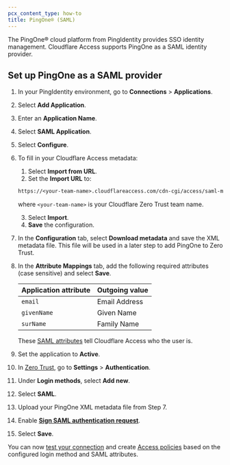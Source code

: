 ```yaml
---
pcx_content_type: how-to
title: PingOne® (SAML)
---
```



The PingOne® cloud platform from PingIdentity provides SSO identity management. Cloudflare Access supports PingOne as a SAML identity provider.

## Set up PingOne as a SAML provider

1. In your PingIdentity environment, go to **Connections** > **Applications**.

2. Select **Add Application**.

3. Enter an **Application Name**.

4. Select **SAML Application**.

5. Select **Configure**.

6. To fill in your Cloudflare Access metadata:

   1. Select **Import from URL**.
   2. Set the **Import URL** to:

   ```txt
   https://<your-team-name>.cloudflareaccess.com/cdn-cgi/access/saml-metadata
   ```

   where `<your-team-name>` is your Cloudflare Zero Trust <GlossaryTooltip term="team domain">team name</GlossaryTooltip>.

   3. Select **Import**.
   4. **Save** the configuration.

7. In the **Configuration** tab, select **Download metadata** and save the XML metadata file. This file will be used in a later step to add PingOne to Zero Trust.

8. In the **Attribute Mappings** tab, add the following required attributes (case sensitive) and select **Save**.

   | Application attribute | Outgoing value |
   | --------------------- | -------------- |
   | `email`               | Email Address  |
   | `givenName`           | Given Name     |
   | `surName`             | Family Name    |

   These [SAML attributes](/cloudflare-one/identity/idp-integration/generic-saml/#saml-attributes) tell Cloudflare Access who the user is.

9. Set the application to **Active**.

10. In [Zero Trust](https://one.dash.cloudflare.com/), go to **Settings** > **Authentication**.

11. Under **Login methods**, select **Add new**.

12. Select **SAML**.

13. Upload your PingOne XML metadata file from Step 7.

14. Enable [**Sign SAML authentication request**](/cloudflare-one/identity/idp-integration/generic-saml/#sign-saml-authentication-request).

15. Select **Save**.

You can now [test your connection](/cloudflare-one/identity/idp-integration/#test-idps-in-zero-trust) and create [Access policies](/cloudflare-one/policies/access/) based on the configured login method and SAML attributes.
